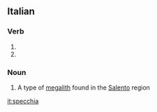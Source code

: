 ==Italian==

===Verb===
{{head|it|verb form}}

# {{inflection of|specchiare||3|s|pres|indc|lang=it}}
# {{inflection of|specchiare||2|s|impr|lang=it}}

===Noun===
{{wikipedia|Specchia (megalite)|lang=it}}
{{it-noun|f}}

# A type of [[megalith]] found in the [[Salento]] region

[[it:specchia]]